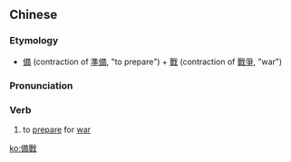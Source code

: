 {{also|备战}}
==Chinese==
{{zh-forms|s=备战}}

===Etymology===
* [[備]] (contraction of [[準備]], "to prepare") + [[戰]] (contraction of [[戰爭]], "war")

===Pronunciation===
{{zh-pron
|m=bèizhàn
|c=bei6 zin3
|mn=pī-chiàn
|cat=v
}}

===Verb===
{{zh-verb}}

# to [[prepare]] for [[war]]

[[ko:備戰]]